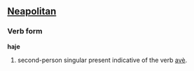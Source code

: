 ==[[Neapolitan]]==
===Verb form===
'''haje'''
# second-person singular present indicative of the verb [[avè]].